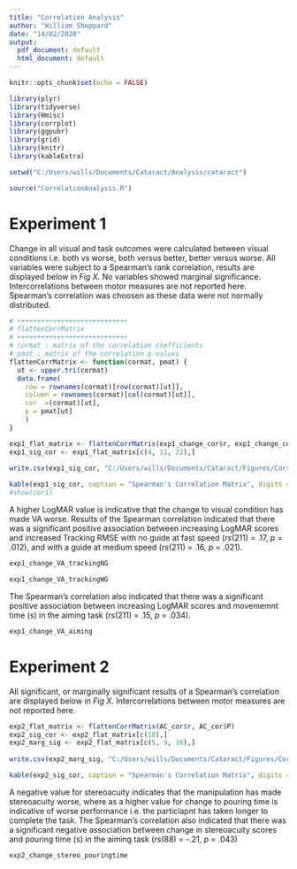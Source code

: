 ```yaml
---
title: "Correlation Analysis"
author: "William Sheppard"
date: "14/02/2020"
output:
  pdf_document: default
  html_document: default
---
```


```r
knitr::opts_chunk$set(echo = FALSE)

library(plyr)
library(tidyverse)
library(Hmisc)
library(corrplot)
library(ggpubr)
library(grid)
library(knitr)
library(kableExtra)

setwd("C:/Users/wills/Documents/Cataract/Analysis/cataract")

source("CorrelationAnalysis.R")
```

# Experiment 1

Change in all visual and task outcomes were calculated between visual conditions i.e. both vs worse, both versus better, better versus worse. 
All variables were subject to a Spearman's rank correlation, results are displayed below in *Fig X*. 
No variables showed marginal significance. 
Intercorrelations between motor measures are not reported here.
Spearman's correlation was choosen as these data were not normally distributed.

```r

# ++++++++++++++++++++++++++++
# flattenCorrMatrix
# ++++++++++++++++++++++++++++
# cormat : matrix of the correlation coefficients
# pmat : matrix of the correlation p-values
flattenCorrMatrix <- function(cormat, pmat) {
  ut <- upper.tri(cormat)
  data.frame(
    row = rownames(cormat)[row(cormat)[ut]],
    column = rownames(cormat)[col(cormat)[ut]],
    cor  =(cormat)[ut],
    p = pmat[ut]
    )
}

exp1_flat_matrix <- flattenCorrMatrix(exp1_change_cor$r, exp1_change_cor$P)
exp1_sig_cor <- exp1_flat_matrix[c(4, 11, 22),] 
  
write.csv(exp1_sig_cor, "C:/Users/wills/Documents/Cataract/Figures/Correlation/exp1_cor.csv")

kable(exp1_sig_cor, caption = "Spearman's Correlation Matrix", digits = 3, col.names = c("", "", "*r~s~*", "*p*"))
#show(cor1)

```

A higher LogMAR value is indicative that the change to visual condition has made VA worse.
Results of the Spearman correlation indicated that there was a significant positive association between increasing LogMAR scores and increased Tracking RMSE with no guide at fast speed (*rs*(211) = .17, *p* = .012), and with a guide at medium speed (*rs*(211) = .16, *p* = .021).

```r
exp1_change_VA_trackingNG
```

```r
exp1_change_VA_trackingWG
```

The Spearman's correlation also indicated that there was a significant positive association between increasing LogMAR scores and movememnt time (s) in the aiming task (*rs*(211) = .15, *p* = .034).

```r
exp1_change_VA_aiming
```

# Experiment 2

All significant, or marginally significant results of a Spearman's correlation are displayed below in *Fig X*.
Intercorrelations between motor measures are not reported here.

```r
exp2_flat_matrix <- flattenCorrMatrix(AC_cor$r, AC_cor$P)
exp2_sig_cor <- exp2_flat_matrix[c(18),]
exp2_marg_sig <- exp2_flat_matrix[c(5, 9, 16),]
  
write.csv(exp2_marg_sig, "C:/Users/wills/Documents/Cataract/Figures/Correlation/exp2_cor.csv")

kable(exp2_sig_cor, caption = "Spearman's Correlation Matrix", digits = 3, col.names = c("", "", "*r~s~*", "*p*"))

```

A negative value for stereoacuity indicates that the manipulation has made stereoacuity worse, where as a higher value for change to pouring time is indicative of worse performance i.e. the particiapnt has taken longer to complete the task.
The Spearman's correlation also indicated that there was a significant negative association between change in stereoacuity scores and pouring time (s) in the aiming task (*rs*(88) = -.21, *p* = .043)
```r

exp2_change_stereo_pouringtime

```

